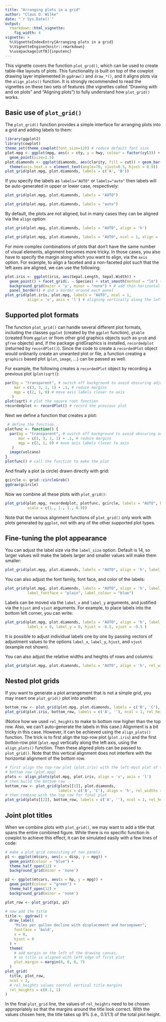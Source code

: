 ```yaml
---
title: "Arranging plots in a grid"
author: "Claus O. Wilke"
date: "`r Sys.Date()`"
output:
  rmarkdown::html_vignette:
    fig_width: 4
vignette: >
  %\VignetteIndexEntry{Arranging plots in a grid}
  %\VignetteEngine{knitr::rmarkdown}
  %\usepackage[utf8]{inputenc}
---
```


This vignette covers the function `plot_grid()`, which can be used to create table-like layouts of plots. This functionality is built on top of the cowplot drawing layer implemented in `ggdraw()` and `draw_*()`, and it aligns plots via the `align_plots()` function. It is strongly recommended to read the vignettes on these two sets of features (the vignettes called "Drawing with and on plots" and "Aligning plots") to fully understand how `plot_grid()` works.

## Basic use of `plot_grid()`

The `plot_grid()` function provides a simple interface for arranging plots into a grid and adding labels to them:
```r
library(ggplot2)
library(cowplot)
theme_set(theme_cowplot(font_size=12)) # reduce default font size
plot.mpg <- ggplot(mpg, aes(x = cty, y = hwy, colour = factor(cyl))) + 
  geom_point(size=2.5)
plot.diamonds <- ggplot(diamonds, aes(clarity, fill = cut)) + geom_bar() +
  theme(axis.text.x = element_text(angle=70, vjust=0.5, hjust = 0.9))
plot_grid(plot.mpg, plot.diamonds, labels = c('A', 'B'))
```

If you specify the labels as `labels="AUTO"` or `labels="auto"` then labels will be auto-generated in upper or lower case, respectively:
```r
plot_grid(plot.mpg, plot.diamonds, labels = "AUTO")
```

```r
plot_grid(plot.mpg, plot.diamonds, labels = "auto")
```

By default, the plots are not aligned, but in many cases they can be aligned via the `align` option:
```r
plot_grid(plot.mpg, plot.diamonds, labels = "AUTO", align = 'h')
```

```r
plot_grid(plot.mpg, plot.diamonds, labels = "AUTO", ncol = 1, align = 'v')
```

For more complex combinations of plots that don't have the same number of visual elements, alignment becomes more tricky. In those cases, you also have to specify the margin along which you want to align, via the `axis` option. For example, to align a faceted and a non-faceted plot such that the left axes are aligned, we can use the following:
```r
plot.iris <- ggplot(iris, aes(Sepal.Length, Sepal.Width)) + 
  geom_point() + facet_grid(. ~ Species) + stat_smooth(method = "lm") +
  background_grid(major = 'y', minor = "none") + # add thin horizontal lines 
  panel_border() # and a border around each panel
plot_grid(plot.iris, plot.mpg, labels = "AUTO", ncol = 1, 
          align = 'v', axis = 'l') # aligning vertically along the left axis
```


## Supported plot formats

The function `plot_grid()` can handle several different plot formats, including the classes `ggplot` (created by the `ggplot` function), `gtable` (created from `ggplot` or from other grid graphics objects such as `grob` and `gTree` objects) and, if the package gridGraphics is installed, `recordedplot` (returned by `recordPlot()`).  Since the code to create a `recordedPlot` object would ordinarily create an unwanted plot or file, a function creating a `graphics` based plot (`plot`, `image`, ...) can be passed as well.

For example, the following creates a `recordedPlot` object by recording a previous plot (`plot(sqrt)`):
```r
par(bg = "transparent", # switch off background to avoid obscuring adjacent plots
    mar = c(3, 3, 1, 1) + .1, # reduce margins
    mgp = c(2, 1, 0) # move axis labels closer to axis
   ) 
plot(sqrt) # plot the square root function
recordedplot <- recordPlot() # record the previous plot
```

Next we define a function that creates a plot:
```r
 # define the function
plotfunc <- function() {
  par(bg = "transparent", # switch off background to avoid obscuring adjacent plots
      mar = c(3, 3, 1, 1) + .1, # reduce margins
      mgp = c(2, 1, 0) # move axis labels closer to axis
   ) 
  image(volcano)
}
plotfunc() # call the function to make the plot
```

And finally a plot (a circle) drawn directly with grid:
```r
gcircle <- grid::circleGrob()
ggdraw(gcircle)
```

Now we combine all these plots with `plot_grid()`:
```r
plot_grid(plot.mpg, recordedplot, plotfunc, gcircle, labels = "AUTO", hjust = 0, vjust = 1,
          scale = c(1., 1., 1., 0.9))
```
Note that the various alignment functions of `plot_grid()` only work with plots generated by `ggplot`, not with any of the other supported plot types.

## Fine-tuning the plot appearance

You can adjust the label size via the `label_size` option. Default is 14, so larger values will make the labels larger and smaller values will make them smaller:
```r
plot_grid(plot.mpg, plot.diamonds, labels = "AUTO", align = 'h', label_size = 12)
```

You can also adjust the font family, font face, and color of the labels:
```r
plot_grid(plot.mpg, plot.diamonds, labels = "AUTO", align = 'h', label_fontfamily = "serif",
          label_fontface = "plain", label_colour = "blue")
```


Labels can be moved via the `label_x` and `label_y` arguments, and justified via the `hjust` and `vjust` arguments. For example, to place labels into the bottom left corner, you can write:
```r
plot_grid(plot.mpg, plot.diamonds, labels = "AUTO", align = 'h', label_size = 12,
          label_x = 0, label_y = 0, hjust = -0.5, vjust = -0.5 )
```

It is possible to adjust individual labels one by one by passing vectors of adjustment values to the options `label_x`, `label_y`, `hjust`, and `vjust` (example not shown). 

You can also adjust the relative widths and heights of rows and columns:
```r
plot_grid(plot.mpg, plot.diamonds, labels = "AUTO", align = 'h', rel_widths = c(1, 1.3))
```


## Nested plot grids

If you want to generate a plot arrangement that is not a simple grid, you may insert one `plot_grid()` plot into another:
```r
bottom_row <- plot_grid(plot.mpg, plot.diamonds, labels = c('B', 'C'), align = 'h', rel_widths = c(1, 1.3))
plot_grid(plot.iris, bottom_row, labels = c('A', ''), ncol = 1, rel_heights = c(1, 1.2))
```

(Notice how we used `rel_heights` to make to bottom row higher than the top row. Also, we can't auto-generate the labels in this case.)
Alignment is a bit tricky in this case. However, it can be achieved using the `align_plots()` function. The trick is to first align the top-row plot (`plot.iris`) and the first botton-row plot (`plot.mpg`) vertically along the left axis, using the `align_plots()` function. Then these aligned plots can be passed to `plot_grid()`. Note that this vertical alignment does not interfere with the horizontal alignment of the bottom row.

```r
# first align the top-row plot (plot.iris) with the left-most plot of the
# bottom row (plot.mpg)
plots <- align_plots(plot.mpg, plot.iris, align = 'v', axis = 'l')
# then build the bottom row
bottom_row <- plot_grid(plots[[1]], plot.diamonds, 
                        labels = c('B', 'C'), align = 'h', rel_widths = c(1, 1.3))
# then combine with the top row for final plot
plot_grid(plots[[2]], bottom_row, labels = c('A', ''), ncol = 1, rel_heights = c(1, 1.2))
```

## Joint plot titles

When we combine plots with `plot_grid()`, we may want to add a title that spans the entire combined figure. While there is no specific function in cowplot to achieve this effect, it can be simulated easily with a few lines of code:
```r

# make a plot grid consisting of two panels
p1 <- ggplot(mtcars, aes(x = disp, y = mpg)) + 
  geom_point(colour = "blue") + 
  theme_half_open(12) + 
  background_grid(minor = 'none')

p2 <- ggplot(mtcars, aes(x = hp, y = mpg)) + 
  geom_point(colour = "green") + 
  theme_half_open(12) + 
  background_grid(minor = 'none')

plot_row <- plot_grid(p1, p2)

# now add the title
title <- ggdraw() + 
  draw_label(
    "Miles per gallon decline with displacement and horsepower",
    fontface = 'bold',
    x = 0,
    hjust = 0
  ) +
  theme(
    # add margin on the left of the drawing canvas,
    # so title is aligned with left edge of first plot
    plot.margin = margin(0, 0, 0, 7)
  )
plot_grid(
  title, plot_row,
  ncol = 1,
  # rel_heights values control vertical title margins
  rel_heights = c(0.1, 1)
)
```
In the final `plot_grid` line, the values of `rel_heights` need to be chosen appropriately so that the margins around the title look correct. With the values chosen here, the title takes up 9% (i.e., 0.1/1.1) of the total plot height.
